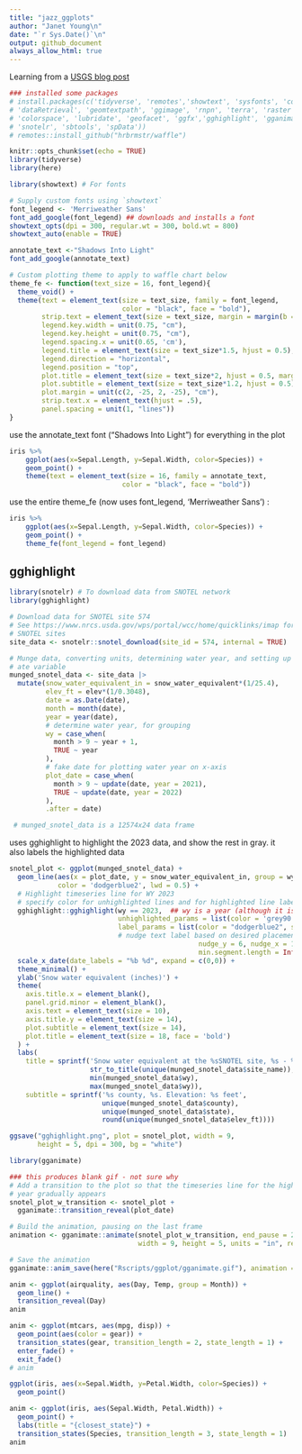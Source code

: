 ```yaml
---
title: "jazz_ggplots"
author: "Janet Young\n"
date: "`r Sys.Date()`\n"
output: github_document
always_allow_html: true
---
```


Learning from a [USGS blog post](https://waterdata.usgs.gov/blog/ggplot-jazz/?ck_subscriber_id=2523933977&utm_source=convertkit&utm_medium=email&utm_campaign=What%27s+New+in+R%3A+February+20%2C+2024%20-%2013131084)

```r
### installed some packages
# install.packages(c('tidyverse', 'remotes','showtext', 'sysfonts', 'cowplot',
# 'dataRetrieval', 'geomtextpath', 'ggimage', 'rnpn', 'terra', 'raster', 'sf',
# 'colorspace', 'lubridate', 'geofacet', 'ggfx','gghighlight', 'gganimate',
# 'snotelr', 'sbtools', 'spData'))
# remotes::install_github("hrbrmstr/waffle")
```


```r
knitr::opts_chunk$set(echo = TRUE)
library(tidyverse)
library(here)
```


```r
library(showtext) # For fonts

# Supply custom fonts using `showtext` 
font_legend <- 'Merriweather Sans'
font_add_google(font_legend) ## downloads and installs a font
showtext_opts(dpi = 300, regular.wt = 300, bold.wt = 800)
showtext_auto(enable = TRUE)

annotate_text <-"Shadows Into Light"
font_add_google(annotate_text)

# Custom plotting theme to apply to waffle chart below
theme_fe <- function(text_size = 16, font_legend){
  theme_void() +
  theme(text = element_text(size = text_size, family = font_legend, 
                            color = "black", face = "bold"),
        strip.text = element_text(size = text_size, margin = margin(b = 10)),
        legend.key.width = unit(0.75, "cm"),
        legend.key.height = unit(0.75, "cm"),
        legend.spacing.x = unit(0.65, 'cm'),
        legend.title = element_text(size = text_size*1.5, hjust = 0.5),
        legend.direction = "horizontal",
        legend.position = "top", 
        plot.title = element_text(size = text_size*2, hjust = 0.5, margin = margin(t = -10)),
        plot.subtitle = element_text(size = text_size*1.2, hjust = 0.5),
        plot.margin = unit(c(2, -25, 2, -25), "cm"),
        strip.text.x = element_text(hjust = .5),
        panel.spacing = unit(1, "lines"))
}

```

use the annotate_text font ("Shadows Into Light") for everything in the plot

```r
iris %>% 
    ggplot(aes(x=Sepal.Length, y=Sepal.Width, color=Species)) +
    geom_point() +
    theme(text = element_text(size = 16, family = annotate_text, 
                            color = "black", face = "bold"))
```

use the entire theme_fe (now uses font_legend, 'Merriweather Sans') :
```r
iris %>% 
    ggplot(aes(x=Sepal.Length, y=Sepal.Width, color=Species)) +
    geom_point() +
    theme_fe(font_legend = font_legend)
```
## gghighlight
```r
library(snotelr) # To download data from SNOTEL network
library(gghighlight)

# Download data for SNOTEL site 574
# See https://www.nrcs.usda.gov/wps/portal/wcc/home/quicklinks/imap for map of 
# SNOTEL sites
site_data <- snotelr::snotel_download(site_id = 574, internal = TRUE)

# Munge data, converting units, determining water year, and setting up a plot 
# ate variable
munged_snotel_data <- site_data |> 
  mutate(snow_water_equivalent_in = snow_water_equivalent*(1/25.4),
         elev_ft = elev*(1/0.3048),
         date = as.Date(date),
         month = month(date),
         year = year(date),
         # determine water year, for grouping
         wy = case_when(
           month > 9 ~ year + 1,
           TRUE ~ year
         ),
         # fake date for plotting water year on x-axis
         plot_date = case_when(
           month > 9 ~ update(date, year = 2021),
           TRUE ~ update(date, year = 2022)
         ),
         .after = date)

 # munged_snotel_data is a 12574x24 data frame
```


uses gghighlight to highlight the 2023 data, and show the rest in gray. it also labels the highlighted data
```r

snotel_plot <- ggplot(munged_snotel_data) +
  geom_line(aes(x = plot_date, y = snow_water_equivalent_in, group = wy),
            color = 'dodgerblue2', lwd = 0.5) +
  # Highlight timeseries line for WY 2023
  # specify color for unhighlighted lines and for highlighted line label
  gghighlight::gghighlight(wy == 2023,  ## wy is a year (although it is different to the 'year' column)
                           unhighlighted_params = list(color = 'grey90'),
                           label_params = list(color = "dodgerblue2", size = 5,
                           # nudge text label based on desired placement
                                               nudge_y = 6, nudge_x = 13, 
                                               min.segment.length = Inf)) +
  scale_x_date(date_labels = "%b %d", expand = c(0,0)) +
  theme_minimal() +
  ylab('Snow water equivalent (inches)') +
  theme(
    axis.title.x = element_blank(),
    panel.grid.minor = element_blank(),
    axis.text = element_text(size = 10),
    axis.title.y = element_text(size = 14),
    plot.subtitle = element_text(size = 14),
    plot.title = element_text(size = 18, face = 'bold')
  ) +
  labs(
    title = sprintf('Snow water equivalent at the %sSNOTEL site, %s - %s',
                    str_to_title(unique(munged_snotel_data$site_name)),
                    min(munged_snotel_data$wy),
                    max(munged_snotel_data$wy)),
    subtitle = sprintf('%s county, %s. Elevation: %s feet',
                       unique(munged_snotel_data$county),
                       unique(munged_snotel_data$state),
                       round(unique(munged_snotel_data$elev_ft))))

ggsave("gghighlight.png", plot = snotel_plot, width = 9, 
       height = 5, dpi = 300, bg = "white")
```


```r
library(gganimate)

### this produces blank gif - not sure why
# Add a transition to the plot so that the timeseries line for the highlighted 
# year gradually appears
snotel_plot_w_transition <- snotel_plot +
  gganimate::transition_reveal(plot_date)

# Build the animation, pausing on the last frame
animation <- gganimate::animate(snotel_plot_w_transition, end_pause = 20, 
                                width = 9, height = 5, units = "in", res = 300)

# Save the animation
gganimate::anim_save(here("Rscripts/ggplot/gganimate.gif"), animation = animation)
```


```r
anim <- ggplot(airquality, aes(Day, Temp, group = Month)) +
  geom_line() +
  transition_reveal(Day)
anim
```


```r
anim <- ggplot(mtcars, aes(mpg, disp)) +
  geom_point(aes(color = gear)) +
  transition_states(gear, transition_length = 2, state_length = 1) +
  enter_fade() +
  exit_fade()
# anim
```


```r
ggplot(iris, aes(x=Sepal.Width, y=Petal.Width, color=Species)) +
  geom_point() 
```


```r
anim <- ggplot(iris, aes(Sepal.Width, Petal.Width)) +
  geom_point() +
  labs(title = "{closest_state}") +
  transition_states(Species, transition_length = 3, state_length = 1)
anim
```


